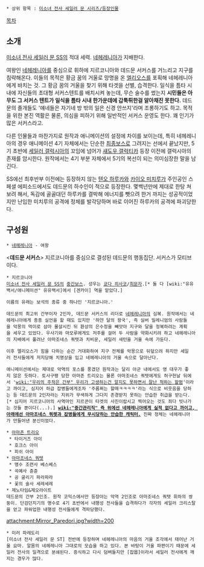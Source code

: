  * 상위 항목 : [[미소녀 전사 세일러 문 시리즈/등장인물]]

[[목차]]
== 소개 ==
[[미소녀 전사 세일러 문 SS]]의 적대 세력. [[네헤레니아]]가 지배한다.

여왕인 [[네헤레니아]]를 중심으로 휘하에 지르코니아와 데드문 서커스를 거느리고 지구를 침략해온다. 이들의 목적은 황금 꿈의 거울로 망명을 온 [[엘리오스]]를 포획해 네헤레니아에게 바치는 것. 그 황금 꿈의 거울을 찾기 위해 타겟을 선별, 습격한다. 일식을 틈타 시내에 자신들의 초대형 서커스텐트를 배치시켜 놓는데, 무슨 술수를 썼는지 '''시민들은 아무도 그 서커스 텐트가 일식을 틈타 시내 한가운데에 갑툭튀한걸 알아채진 못한다.''' 데드문의 졸개들도 '얘네들은 자기네 방 밖의 일은 신경 안쓰지'라며 조롱하기도 하고. 목적을 위한 본진 역활은 물론, 의심을 피하기 위해 일반적인 서커스 운영도 한다. 꽤 인기가 많은 서커스라고.

다른 인물들과 마찬가지로 원작과 애니메이션의 설정에 차이를 보이는데, 특히 네헤레니아의 경우 애니메이션 4기 자체에서는 단순한 [[최종보스]]로 그려지는 선에서 끝났지만, 5기 초반에 [[세일러 갤럭시아]]의 꼬임에 넘어가 [[섀도우 갤럭티카]] 등장 이전에 갤럭시아의 존재를 암시한다. 원작에서는 4기 부분 자체에서 5기의 복선이 되는 의미심장한 말을 남긴다.

SS에선 최후반부 이전에는 등장하지 않는 [[텐오 하루카]]와 [[카이오 미치루]]가 주인공인 스페셜 에피소드에서도 데드문의 하수인이 적으로 등장한다. 몇백년만에 제대로 한탕 쳐 보려 해서, 독감에 골골대던 하루카를 결박해 에너지를 뺏으려 한거 까지는 성공적이었지만 난입한 미치루의 공격에 정체를 발각당하며 바로 이어진 하루카의 공격에 파괴당한다.

== 구성원 ==
 * [[네헤레니아]] - 여왕

<'''데드문 서커스'''>
지르코니아를 중심으로 결성된 데드문의 행동집단. 서커스가 모티브이다.

 * 지르코니아
 [[미소녀 전사 세일러 문 SS]]의 [[중간보스]]. 성우는 [[쿄다 히사코]]/[[최문자]].[* 둘 다 [wiki:"유유백서/애니메이션" 유유백서]에서 [겐카이] 역을 맡았다.]

 이름의 유래는 보석의 종류 중 하나인 '지르코니아.'

 데드문의 최고위 간부이자 2인자, 데드문 서커스의 리더로 [[네헤레니아]]의 심복. 원작에서는 네헤레니아에게 종종 실언을 할 때도 있지만 '하얀 달의 왕국', 즉 실버 밀레니엄의 사람들을 악몽의 먹이로 삼아 몰살시킨 뒤 환상의 은수정을 빼앗아 지구와 달을 정복하려는 계획을 세우고 있었다. 우사기와 마모루에게도 저주를 걸어 두 사람을 약화시키려 하고 네헤레니아의 지배에서 풀려난 아마조네스 쿼텟과 치비문, 세일러 새턴을 거울 속에 가둔다.

 이후 엘리오스가 힘을 다하는 순간 거대화하여 지구 전체를 악몽으로 뒤덮으려 하지만 세일러 전사들에게 저지당해 치명상을 입고 네헤레니아의 거울 속으로 달아난다.
  
 애니메이션에서는 제대로 악역의 포스를 풍겼던 원작과는 달리 아군 내에서도 영 대우가 좋지 않은 듯하다. 토사구팽 당한 아마존 트리오는 물론 아마조네스 쿼텟에게도 허구헌날 뒤에서 '[[wiki:"우리의 주적은 간부" 우리가 고생하는건 알지도 못하면서 잘난 척하는 할멈]]'이라고 까이고, 심지어 하급 잡병들에게조차 '주름쩌는 할매ㅋㅋㅋㅋ'라는 식으로 비웃음을 당하는 등 데드문의 2인자라는 지위가 무색하게 그다지 존경받지 못하는 안습한 취급을 받는다.[* 심지어 지르코니아의 사역마인 지르콘이 타겟의 사진이랍시고 찍어오는 것도 죄다 빗나가는 것들 뿐이다(...).] '''[[wiki:"중간관리직" 즉 위에선 네헤레니아에게 실적 없다고 까이고, 아래에선 아마조네스 쿼렛과 잡병들에게 무시당하는 안습한 캐릭터.]]''' 진짜 정체는 네헤레니아가 만들어낸 분신이었다.

 * [[아마존 트리오]]
  * 타이거즈 아이
  * 호크스 아이
  * 피쉬 아이
 * [[아마조네스 쿼텟]]
  * 맹수 조련사 베스베스
  * 곡예사 쥰쥰
  * 공 굴리기 파라파라
  * 꽃의 술사 세레세레
 * 제노타임&제오라이트
 데드문의 간부 2인조. 원작 코믹스에서만 등장아는 악역 2인조로 아마조네스 쿼텟 휘하의 쌍둥이. 단검던지기의 명수로 4기 초반에서 내행성 전사들을 습격하다가 각자의 세일러 크리스탈을 얻고 파워업한 내행성 전사들에게 격파당했다.

attachment:Mirror_Paredori.jpg?width=200
 * 미러 파레도리
 [미소녀 전사 세일러 문 ST] 전반에 등장하며 네헤레니아의 마음의 거울 조각에서 태어난 거울 요마. 알몸의 네헤레니아 그대로의 모습을 하고 있다. 본 바탕이 거울 파편이기 때문에 세일러 전사의 일격으로 분쇄된다. 증식하고 다시 덤벼들지만 [잡몹]이라서 세일러 전사에게 깨지는 경우가 많다. 
